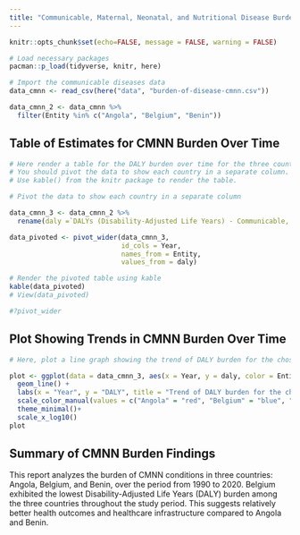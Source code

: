 ```yaml
---
title: "Communicable, Maternal, Neonatal, and Nutritional Disease Burden (CMNN)"
---
```


```r
knitr::opts_chunk$set(echo=FALSE, message = FALSE, warning = FALSE)
```


```r
# Load necessary packages
pacman::p_load(tidyverse, knitr, here)

# Import the communicable diseases data
data_cmnn <- read_csv(here("data", "burden-of-disease-cmnn.csv"))

data_cmnn_2 <- data_cmnn %>% 
  filter(Entity %in% c("Angola", "Belgium", "Benin"))

```

## Table of Estimates for CMNN Burden Over Time

```r
# Here render a table for the DALY burden over time for the three countries 
# You should pivot the data to show each country in a separate column.
# Use kable() from the knitr package to render the table.

# Pivot the data to show each country in a separate column

data_cmnn_3 <- data_cmnn_2 %>%
  rename(daly =`DALYs (Disability-Adjusted Life Years) - Communicable, maternal, neonatal, and nutritional diseases - Sex: Both - Age: Age-standardized (Rate)`)

data_pivoted <- pivot_wider(data_cmnn_3,
                            id_cols = Year,
                            names_from = Entity,
                            values_from = daly)

# Render the pivoted table using kable
kable(data_pivoted)
# View(data_pivoted)

#?pivot_wider

```

## Plot Showing Trends in CMNN Burden Over Time

```r
# Here, plot a line graph showing the trend of DALY burden for the chosen countries over time. You can use ggplot2 to create this plot. Each country's line should be a different color.

plot <- ggplot(data = data_cmnn_3, aes(x = Year, y = daly, color = Entity)) +
  geom_line() +
  labs(x = "Year", y = "DALY", title = "Trend of DALY burden for the chosen countries over time") +
  scale_color_manual(values = c("Angola" = "red", "Belgium" = "blue", "Benin" = "green")) +
  theme_minimal()+
  scale_x_log10()
plot

```

## Summary of CMNN Burden Findings
This report analyzes the burden of CMNN conditions in three countries: Angola, Belgium, and Benin, over the period from 1990 to 2020.
Belgium exhibited the lowest Disability-Adjusted Life Years (DALY) burden among the three countries throughout the study period. This suggests relatively better health outcomes and healthcare infrastructure compared to Angola and Benin.






